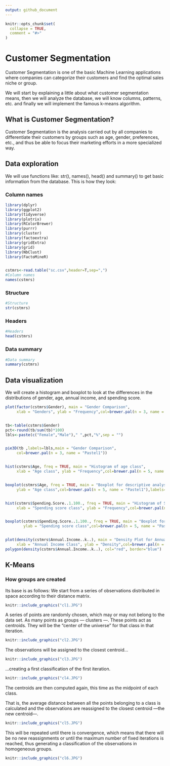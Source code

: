 ```yaml
---
output: github_document
---
```


<!-- README.md is generated from README.Rmd. Please edit that file -->

```r
knitr::opts_chunk$set(
  collapse = TRUE,
  comment = "#>"
)
```
# Customer Segmentation 

Customer Segmentation is one of the basic Machine Learning applications where companies can categorize their customers and find the optimal sales niche or group.

We will start by explaining a little about what customer segmentation means, then we will analyze the database, we will know columns, patterns, etc. and finally we will implement the famous k-means algorithm.

## What is Customer Segmentation?

Customer Segmentation is the analysis carried out by all companies to differentiate their customers by groups such as age, gender, preferences, etc., and thus be able to focus their marketing efforts in a more specialized way.

## Data exploration

We will use functions like: str(), names(), head() and summary() to get basic information from the database. This is how they look:

### Column names 
```r
library(dplyr)
library(ggplot2)
library(tidyverse)
library(plotrix)
library(RColorBrewer)
library(purrr)
library(cluster)
library(factoextra)
library(gridExtra)
library(grid)
library(NbClust)
library(FactoMineR)


cstmrs<-read.table("sc.csv",header=T,sep=",")
#Column names 
names(cstmrs)

```
### Structure

```r
#Structure
str(cstmrs)

```
### Headers

```r

#Headers
head(cstmrs)

```
### Data summary

```r

#Data summary
summary(cstmrs)

```

## Data visualization 

We will create a histogram and boxplot to look at the differences in the distributions of gender, age, annual income, and spending score.

```r


plot(factor(cstmrs$Gender), main = "Gender Comparison",
     xlab = "Genders", ylab = "Frequency",col=brewer.pal(n = 3, name = "Pastel1"))


tb<-table(cstmrs$Gender)
pct<-round(tb/sum(tb)*100)
lbls<-paste(c("Female","Male")," ",pct,"%",sep = "")


pie3D(tb ,labels=lbls,main = "Gender Comparison",
     col=brewer.pal(n = 3, name = "Pastel1"))


hist(cstmrs$Age, freq = TRUE, main = "Histogram of age class",
     xlab = "Age class", ylab = "Frequency",col=brewer.pal(n = 5, name = "Pastel1"),labels=TRUE)


boxplot(cstmrs$Age, freq = TRUE, main = "Boxplot for descriptive analysis of Age",
     ylab = "Age class",col=brewer.pal(n = 5, name = "Pastel1"),labels=TRUE)


hist(cstmrs$Spending.Score..1.100., freq = TRUE, main = "Histogram of Spending Score",
     xlab = "Spending score class", ylab = "Frequency",col=brewer.pal(n = 5, name = "Pastel1"),labels=TRUE)


boxplot(cstmrs$Spending.Score..1.100., freq = TRUE, main = "Boxplot for descriptive analysis of Spending Score",
        ylab = "Spending score class",col=brewer.pal(n = 5, name = "Pastel1"),labels=TRUE)


plot(density(cstmrs$Annual.Income..k..), main = "Density Plot for Annual Income",
     xlab = "Annual Income Class", ylab = "Density",col=brewer.pal(n = 3, name = "Pastel1"))
polygon(density(cstmrs$Annual.Income..k..), col="red", border="blue")

```

## K-Means 


### How groups are created

Its base is as follows:
We start from a series of observations distributed in space according to their distance matrix.

```r

knitr::include_graphics("cl1.JPG")

```

A series of points are randomly chosen, which may or may not belong to the data set. As many points as groups — clusters —. These points act as centroids. They will be the "center of the universe" for that class in that iteration.

```r

knitr::include_graphics("cl2.JPG")

```

The observations will be assigned to the closest centroid...

```r

knitr::include_graphics("cl3.JPG")

```

…creating a first classification of the first iteration.


```r

knitr::include_graphics("cl4.JPG")

```

The centroids are then computed again, this time as the midpoint of each class.

That is, the average distance between all the points belonging to a class is calculated and the observations are reassigned to the closest centroid —the new centroid—.


```r

knitr::include_graphics("cl5.JPG")

```

This will be repeated until there is convergence, which means that there will be no new reassignments or until the maximum number of fixed iterations is reached, thus generating a classification of the observations in homogeneous groups.

```r

knitr::include_graphics("cl6.JPG")
```